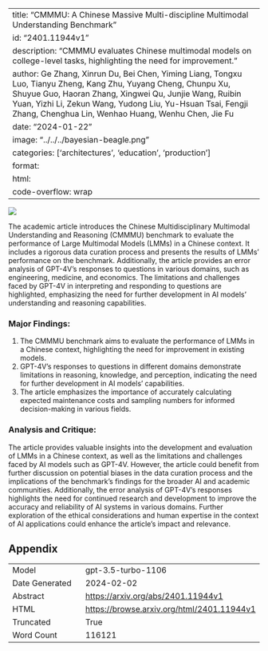 
---
title: "CMMMU: A Chinese Massive Multi-discipline Multimodal Understanding Benchmark"
id: "2401.11944v1"
description: "CMMMU evaluates Chinese multimodal models on college-level tasks, highlighting the need for improvement."
author: Ge Zhang, Xinrun Du, Bei Chen, Yiming Liang, Tongxu Luo, Tianyu Zheng, Kang Zhu, Yuyang Cheng, Chunpu Xu, Shuyue Guo, Haoran Zhang, Xingwei Qu, Junjie Wang, Ruibin Yuan, Yizhi Li, Zekun Wang, Yudong Liu, Yu-Hsuan Tsai, Fengji Zhang, Chenghua Lin, Wenhao Huang, Wenhu Chen, Jie Fu
date: "2024-01-22"
image: "../../../bayesian-beagle.png"
categories: ['architectures', 'education', 'production']
format:
  html:
    code-overflow: wrap
---

![](None)

The academic article introduces the Chinese Multidisciplinary Multimodal Understanding and Reasoning (CMMMU) benchmark to evaluate the performance of Large Multimodal Models (LMMs) in a Chinese context. It includes a rigorous data curation process and presents the results of LMMs' performance on the benchmark. Additionally, the article provides an error analysis of GPT-4V's responses to questions in various domains, such as engineering, medicine, and economics. The limitations and challenges faced by GPT-4V in interpreting and responding to questions are highlighted, emphasizing the need for further development in AI models' understanding and reasoning capabilities.

### Major Findings:
1. The CMMMU benchmark aims to evaluate the performance of LMMs in a Chinese context, highlighting the need for improvement in existing models.
2. GPT-4V's responses to questions in different domains demonstrate limitations in reasoning, knowledge, and perception, indicating the need for further development in AI models' capabilities.
3. The article emphasizes the importance of accurately calculating expected maintenance costs and sampling numbers for informed decision-making in various fields.

### Analysis and Critique:
The article provides valuable insights into the development and evaluation of LMMs in a Chinese context, as well as the limitations and challenges faced by AI models such as GPT-4V. However, the article could benefit from further discussion on potential biases in the data curation process and the implications of the benchmark's findings for the broader AI and academic communities. Additionally, the error analysis of GPT-4V's responses highlights the need for continued research and development to improve the accuracy and reliability of AI systems in various domains. Further exploration of the ethical considerations and human expertise in the context of AI applications could enhance the article's impact and relevance.

## Appendix

|          |          |
|----------|----------|
| Model     | gpt-3.5-turbo-1106       |
| Date Generated     | 2024-02-02       |
| Abstract | [https://arxiv.org/abs/2401.11944v1](https://arxiv.org/abs/2401.11944v1)        |
| HTML     | [https://browse.arxiv.org/html/2401.11944v1](https://browse.arxiv.org/html/2401.11944v1)       |
| Truncated       | True       |
| Word Count       | 116121       |